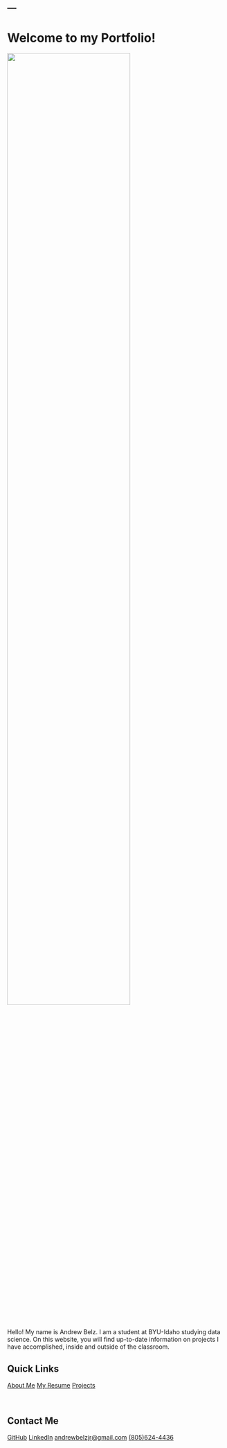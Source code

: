 ---
---

# Welcome to my Portfolio!

<img src='images/profile_picture.jpg' style="width: 75%; height: auto;">

Hello! My name is Andrew Belz. I am a student at BYU-Idaho studying data science. On this website, you will find up-to-date information on projects I have accomplished, inside and outside of the classroom.

## Quick Links

<div style="display: inline;">
  <a href="about.html" class='landing-page-links'>About Me</a>
  <a href="resume.html" class='landing-page-links'>My Resume</a>
  <a href="projects.html" class='landing-page-links'>Projects</a>
</div>

<br>

## Contact Me

<div class='contact-me'>
<a href="https://github.com/andrew-belz" target="_blank">GitHub</a>
<a href="https://www.linkedin.com/in/andrewbelz/" target="_blank">LinkedIn</a>
<a href='mailto:andrewbelzjr@gmail.com' target='_blank'>andrewbelzjr@gmail.com</a>
<a href='tel:+18056244436' target='_blank'>(805)624-4436</a>
</div>
